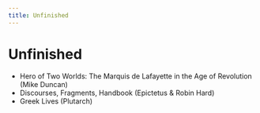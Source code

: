 ```yaml
---
title: Unfinished
---
```


# Unfinished

- Hero of Two Worlds: The Marquis de Lafayette in the Age of Revolution (Mike Duncan)
- Discourses, Fragments, Handbook (Epictetus & Robin Hard)
- Greek Lives (Plutarch)

